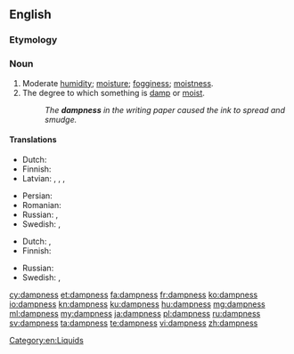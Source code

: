 ==English==

===Etymology===
{{suffix|damp|ness|lang=en}}

===Noun===
{{en-noun|-|es}}

# Moderate [[humidity]]; [[moisture]]; [[fogginess]]; [[moistness]].
# The degree to which something is [[damp]] or [[moist]].
#: ''The '''dampness''' in the writing paper caused the ink to spread and smudge.''

====Translations====
{{trans-top|moderate humidity}}
* Dutch: {{t+|nl|vochtigheid}}
* Finnish: {{t+|fi|kosteus}}
* Latvian: {{t|lv|mitrums|m}}, {{t|lv|miklums|m}}, {{t|lv|valgums|m}}, {{t|lv|valganums}}
{{trans-mid}}
* Persian: {{t+|fa|زغار|tr=zaqâr|sc=fa-Arab}}
* Romanian: {{t+|ro|umezeală|f}}
* Russian: {{t+|ru|вла́жность|f}}, {{t+|ru|сы́рость|f}}
* Swedish: {{t|sv|fuktighet|c}}, {{t+|sv|fukt}}
{{trans-bottom}}

{{trans-top|degree to which something is damp}}
* Dutch: {{t+|nl|vochtigheid}}, {{t+|nl|vochtigheidsgraad}}
* Finnish: {{t+|fi|kosteus}}
{{trans-mid}}
* Russian: {{t+|ru|вла́жность|f}}
* Swedish: {{t|sv|fuktighet|c}}, {{t|sv|fuktighetsgrad|c}}
{{trans-bottom}}

[[Category:en:Liquids]]

[[cy:dampness]]
[[et:dampness]]
[[fa:dampness]]
[[fr:dampness]]
[[ko:dampness]]
[[io:dampness]]
[[kn:dampness]]
[[ku:dampness]]
[[hu:dampness]]
[[mg:dampness]]
[[ml:dampness]]
[[my:dampness]]
[[ja:dampness]]
[[pl:dampness]]
[[ru:dampness]]
[[sv:dampness]]
[[ta:dampness]]
[[te:dampness]]
[[vi:dampness]]
[[zh:dampness]]